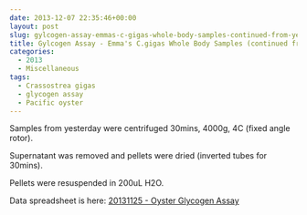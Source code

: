 ```yaml
---
date: 2013-12-07 22:35:46+00:00
layout: post
slug: gylcogen-assay-emmas-c-gigas-whole-body-samples-continued-from-yesterday
title: Gylcogen Assay - Emma's C.gigas Whole Body Samples (continued from yesterday)
categories:
  - 2013
  - Miscellaneous
tags:
  - Crassostrea gigas
  - glycogen assay
  - Pacific oyster
---
```


Samples from yesterday were centrifuged 30mins, 4000g, 4C (fixed angle rotor).

Supernatant was removed and pellets were dried (inverted tubes for 30mins).

Pellets were resuspended in 200uL H2O.

Data spreadsheet is here: [20131125 - Oyster Glycogen Assay](https://docs.google.com/spreadsheet/ccc?key=0AmS_90rPaQMzdHVBZGtENzFkZTNMM3BCTVNZQm1Cd2c&usp=sharing)
